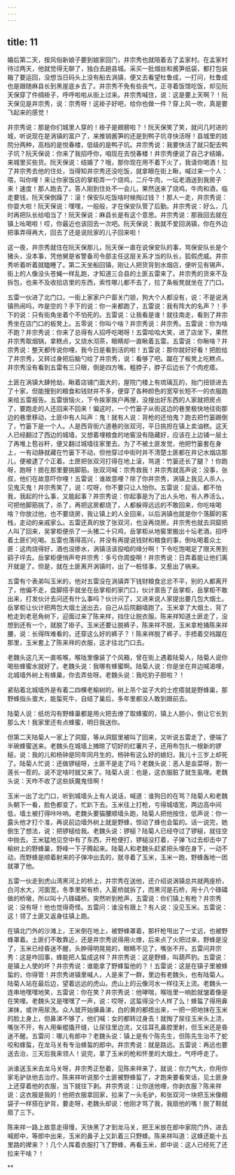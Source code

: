 ```yaml
---
---
---
```

title: 11
---



婚后第二天，按风俗新娘子要到娘家回门，井宗秀也就陪着去了孟家村。在孟家村待过两天，他就觉得无聊了，独白去趟县城。采买一批烟丝和酱笋纸袋，都打包装箱了要运回，没想当日码头上没有船去涡镇，便又去看望杜鲁成，一打问，杜鲁成也是跟随麻县长到黑崖底乡去了。井宗秀不免有些丧气，正寻着饭馆吃饭，却见阮天保穿了件绸褂子，呼呼啦啦从街上过来。井宗秀喊住，说：这是要上天啊？！阮天保见是井宗秀，说：宗秀呀！这褂子好吧，给你也做一件？穿上风一吹，真是要飞起来的感觉！

井宗秀说：那是你们城里人穿的！褂子是翅膀啦？！阮天保笑了笑，就问几时进的城，听说现在是涡镇的富户了，来推销酱笋的还是到鸭子坑寻快活呀！县城里的妓院分两种，高档的是悦春楼，低级的是鸭子坑。井宗秀说：我要快活了就只配去鸭子坑？阮天保说：你来了我招呼你，咱现在去悦春楼！井宗秀便说了自己才结婚，来城里买些货。阮天保说：结婚了？哦，那你现在用不着下火了，我请你喝酒！拉了井宗秀去他的住处，当得知井宗秀还没吃饭，就拿眼在街上瞅，喊过来一个人：喂，叫你哩！来让你家饭店的掌柜弄一个烧鸡，二斤牛肉，一坛老酒送到我房子来！速度！那人跑去了。答人刚到住处不一会儿，果然送来了烧鸡，牛肉和酒，临走要钱，阮天保倒躁了：滚！保安队吃饭啥时候掏过钱？！那人一走，井宗秀说：你耍大啦！阮天保说：嘿嘿，一般般，才在保安队管了后勤。井宗秀说：好么，几时再把队长给咱当了！阮天保说：麻县长是有这个意思。井宗秀说：那我回去就在镇上吆喝啦！哎，你最近也该回去一次吧。阮天保说：我就不爱回涡镇，你在外边把事弄得再大，回去了还是说阮家的儿子回来啦！

这一夜，井宗秀就住在阮天保那儿，阮天保一直在说保安队的事，骂保安队长是个猪头，没本事，凭他舅是省警备司令部主任这层关系才当的队长，狐假虎威。井宗秀听着听着就瞌睡了。第二天坐船回镇，刚让人把货背到水烟店，便听见有锡声，街上的人像没头苍蝇一样乱跑，才知道三合县的土匪五雷来了。井宗秀的货来不及拆包，也来不及收拾店里的东西，索性哪儿都不去了，拉了条板凳就坐在了门口。

五雷一伙进了北门口，一街上家家户户窗关门锁，狗大个人都没有，说：不是说涡镇热闹吗，咋是空的？手下的说：你一来都跑了，五雷说：我有阵大的名声？！手下的说：只有街角坐着个不怕死的。五雷说：让我看是谁！就往南走，看到了井宗秀坐在店门口的板凳上。五零说：你叫个啥？井宗秀说：井宗秀。五雷说：你为啥不跑？井宗秀说：你来了总得有人招呼吃喝呀！五雷哈哈大笑，进了店坐下，果然井宗秀取烟锅，拿糕点，又烧水沏茶，眼睛却一直瞅着五雷。五雷说：你瞅啥？井宗秀说：整天都传说你哩，我今日是看到活的啦！五雷说：那你就好好看！把脸给了井宗秀，又转过身把后脑勺给了井宗秀，说：看够了吧。蹴在了板凳上吃糕点。井宗秀没有看到五雷有三只眼，倒是四方嘴，粗脖子，脖子后边长了个肉疙瘩。





土匪在涡镇大肆抢劫，瞅着店铺门面大的，屋院门楼上有琉璃瓦的，抬门扭锁进去了十家，但能搜到的粮食和钱财并不多，便穿了各种颜色的宽窄长短不一的衣服跑来给五雷报告。五雷很恼火，下令挨家挨户再搜，没搜出好东西的人家就把房点了，要跑走的人还回来不回来！偏这时，一个竹篓子从街这边的巷里极快地往街那边的巷里移动，土匪中有人叫声：鬼！就有人说：背枪的还怕鬼？跑去把竹篓踢倒了，竹篓下是一个人。人是西背街六道巷的张双河，平日挑担在镇上卖油糕。这天人已经翻过了西边的城墙，又想着埋粮食的地窖没有隐藏好，应该在上边铺一层土了再堆上苞谷秆，便又翻过城墙往家里去。为了不被土匪发觉，他把竹篓套在身上，一有动静就藏在竹篓下不动，但他穿过中街时并不清楚土匪都在井记水烟店那儿，便被逮了个正着。土匣把张双河打得在地上滚，骂道：竹篓还长了腿？！你跑呀，跑呀！摁在那里要挑脚筋。张双河喊：宗秀救我！井宗秀就高声说：没事，张叔，他们在故意吓你哩！五雷说：谁故意哩？除了你井宗秀，涡镇上我见人杀人，见鬼灭鬼！井宗秀笑了，说：哎呀，你不要只让人怕你。五雷说：屁话，都不怕我，我起的什么事，又能起事？井宗秀说：你起事是为了出人头地，有人养活么，可把他脚筋挑了，杀了，再把这房都烧了，人都躲得远远的不敢回来，你吃啥喝啥？你放过他，也不要烧房，我让镇上的人全回来，以后涡镇也就是你个落脚的客栈，走动的亲戚家么。五雷还真的放了张双河，也没再烧房。井宗秀也就去洞窟把人叫了回来，吴掌柜便杀了一头猪二十只鸡，岳掌柜从地窖里搬出十坛老酒，招呼着土匪们吃喝。五雷也落得高兴，并没有再提说钱财和粮食的事，倒吆喝着众土匪：这肉烧得好，酒也没掺水，涡镇活该投咱的缘分啊！下令吃饱喝足了限天黑到鹞子坪去。岳掌柜便悄声夸井宗秀：多亏你周旋啊！井宗秀说：日弄着能让他们离开就是了。但是，就在土匪离开涡镇时，出了一桩怪事，又惹出了祸来。

五雷有个表弟叫玉米的，他对五雷没在涡镇弄下钱财粮食忿忿不平，别的人都离开了，他偏不走，盘脚搭手就坐在岳掌柜的家门口，伙计禀告了岳掌柜，岳掌柜不敢出来，打发伙计去问还有什么事吗？伙计问了，又进来说人家提出要几包大烟土。岳掌柜让伙计把两包大烟土送出去，自己从后院翻墙跑了。玉米拿了大烟土，背了枪走到老皂角树下，迎面过来了陈来样，挡住让脱衣服。陈来祥知道土匪走了，没想到还有一个，就脱了褂子。玉米还要让脱裤子，陈来祥不脱，玉米拿枪捅陈来祥腰，说：长得阵难看的，还穿这么好的裤子？！陈来祥脱了裤子，手捂着交裆蹴在那里，玉米套上了陈来祥的衣服，这才往北门口去。

老魏头这几天一直咳喉，喉咙里像装了个风箱，曾在街上遇着陆菊人，陆菊人说你喝些蜂蜜水就好了。老魏头说：我哪有蜂蜜啊。陆菊人说：你是坐在井边喊渴哩，北城墙外树上有蜂巢，你去弄些呀。老魏头说：我吃豹子胆啦？！

紧贴着北城墙外是有着二四棵老榆树的，树上吊个盆子大的士疙瘩就是野蜂巢，那野蜂指头蛋大，能蜇死牛，自结了巢后，多年里都没人敢到跟前去。

陆菊人说：纸坊沟有野蜂巢都是用火把去燎了取蜂蜜的，镇上人胆小，倒让它长到那么大！我家里还有点蜂蜜，明日我送你。

但第二天陆菊人一家上了洞窟，等从洞窟里被叫了回来，又听说五雷走了，便端了半碗蜂蜜送来。老魏头在城墙上摊晾了切好的红薯片子，还用布包扎一根新的锣槌，说：我的儿和杨钟是同年同月生的，杨钟有这么好的媳妇，我儿十三岁上却死了。陆菊人忙说：还做锣槌呀，土匪不是走了吗？老魏头说：恶人是韭菜呀，割一莲长一茬的。说不定啥时就又来了。陆菊人说：也是，这衣服脏了就生虱哩。老魏头说：天咋不收了这些妖魔鬼怪啊！

玉米一出了北门口，听到城墙头上有人说话，喊道：谁狗日的在骂？陆菊人和老魏头朝下一看，脸色都变了，忙趴下去。玉米往上打枪，亏得城墙宽，两边高中间低，墙土被打得咔咔响。老魏头要猫腰顺墙头跑，陆菊人把他按住，低声说：你一露头他才打个准，再说前边墙外树上就是野蜂，惊动了蜂也会蜇的。话一说完，她倒生了想法，说：把锣槌给我。老魏头说：锣槌？陆菊人已经夺过了锣槌，就往空中抛去。王米猛地见空中有了东西，开枪便打，锣槌没打着，子弹飞过去却击中了榆树上的野蜂巢，野峰一下子腾起来。陆菊人和老魏头赶紧把头埋在身下，一动不动，而野蜂是顺着射来的子弹冲出去的，就寻着了玉米，玉米一跑，野蜂轰地一团就罩了他。

五雷一伙走到虎山湾黑河上的桥上，井宗秀在送他，还介绍说涡镇总共就两座桥，白河水大，河面宽，冬季里架有桥，入夏桥就拆了，而黑河是石桥，用十八个碌碡做的桥墩，所以叫十八碌碡桥。突然听到枪声，五雷说：你们镇上有枪？井宗秀说：没有呀！他也觉得奇怪。五雷问：谁没有跟上？有人说：没见玉米。五雷说：这！领了土匪又返身往镇上跑。

在镇北门外的沙滩上，王米倒在地上，被野蜂罩着，那杆枪甩出了一丈远，也被野蜂罩着。土匪们不敢靠近，还是井宗秀说得用火燎，后来点了火把过来，野蜂是没了，玉米已经昏迷不醒，头肿得明晃晃的，眼睛不见了，嘴张不开。五雷问井宗秀：这是咋回事，蜂能把人蜇成这样？井宗秀说：这是野蜂，叫葫芦豹。五雷说：是镇上人使的坏？井宗秀说：谁能拿了野蜂蜇他的？！五雷说：这是在镇子里被蜂蜇的，你得管！井宗秀进镇里喊人，人是来了一群，里边有老魏头，也有陆菊人。陆菊人站在最后边，望着远远的虎山。虎山上的云像河水一样往天上流。老魏头一连串地嘿嘿地笑，五雷说：你在笑？井宗秀说：他哮喘，喉咙里一响脸就皱着像是在笑哩。老魏头又是嘿嘿了一声，说：哎呀，这蜇得没个人样了么！蜂蜇了得用鼻涕抹，或许用尿洗。众人就开始擤鼻涕，白的黄的都捂出来，一把一把地抹在玉米的脸上身上，但鼻涕不够了，他们喊：女的都转过身去！就掏了尿往玉米头上浇，嘴张不开，有人用柴棍撬开缝，让尿往里边流，又往耳孔鼻腔里射，但玉米还是昏迷不醒。五雷问：哪儿有郎中？老魏头说：镇上是有个陈先生，但陈先生治不了蛇咬和蜂蜇，在龙马关有专治蜂蜇的郎中。井宗秀说：就是路远。五雷说：再远也要送去治，三天后我来领人！说完，拿了玉米的枪和怀里的大烟土，气呼呼走了。

派谁送玉米去龙马关呀，井宗秀正愁着，见陈来祥来了，就说：你力气大，你用你家毛驴驮他去治疗。陈来祥听说那个土匪被野蜂蜇了，才跑来要看笑话，见土匪身上还穿着他的衣服，当下就往下剥。井宗秀说：让你送他哩，你剥衣服？陈来祥说：这衣服是我的！他把衣服拿回家，拉来了一头毛驴，和张双河一块把玉米像粮袋子一样搭在驴背，要走呀，老魏头却说：他刚才骂了我，我扇他的嘴！脱了鞋就扇了三下。

陈来祥一路上故意走得慢，天快黑了才到龙马关，把王米放在郎中家院门外，进去喊郎中，等郎中出来，玉米的鼻子上又趴着三只野蜂。陈来祥叫道：这蜂还能十五里路的撵来？！几个人挥着衣服打飞了野蜂，再看玉米，郎中说：这人已经死了还拉来干啥？！

**